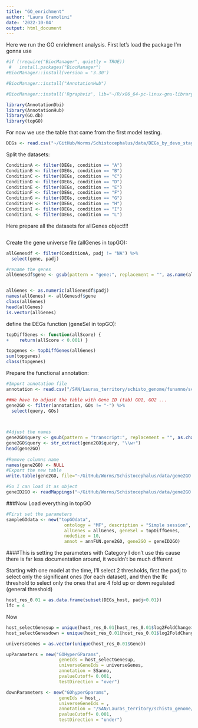 ```yaml
---
title: "GO_enrichment"
author: "Laura Gramolini"
date: '2022-10-04'
output: html_document
---
```


Here we run the GO enrichment analysis.
First let's load the package I'm gonna use

```r
#if (!require("BiocManager", quietly = TRUE))
 #   install.packages("BiocManager")
#BiocManager::install(version = '3.30')

#BiocManager::install("AnnotationHub")

#BiocManager::install('Rgraphviz', lib="~/R/x86_64-pc-linux-gnu-library/4.2/")

```


```r
library(AnnotationDbi)
library(AnnotationHub)
library(GO.db)
library(topGO)
```

For now we use the table that came from the first model testing.
```r
DEGs <- read.csv("~/GitHub/Worms/Schistocephalus/data/DEGs_by_devo_stage.csv", header=TRUE, sep=",")
```

Split the datasets:
```r
ConditionA <- filter(DEGs, condition == "A")
ConditionB <- filter(DEGs, condition == "B")
ConditionC <- filter(DEGs, condition == "C")
ConditionD <- filter(DEGs, condition == "D")
ConditionE <- filter(DEGs, condition == "E")
ConditionF <- filter(DEGs, condition == "F")
ConditionG <- filter(DEGs, condition == "G")
ConditionH <- filter(DEGs, condition == "H")
ConditionI <- filter(DEGs, condition == "I")
ConditionL <- filter(DEGs, condition == "L")
```

Here prepare all the datasets for allGenes object!!!
```r

```

Create the gene universe file (allGenes in topGO):
```r
allGenesdf <- filter(ConditionA, padj != "NA") %>% 
  select(gene, padj)

#rename the genes
allGenesdf$gene <- gsub(pattern = "gene:", replacement = "", as.name(allGenesdf$gene))


allGenes <- as.numeric(allGenesdf$padj)
names(allGenes) <- allGenesdf$gene
class(allGenes)
head(allGenes)
is.vector(allGenes)
```

define the DEGs function (geneSel in topGO):
```r
topDiffGenes <- function(allScore) {
+    return(allScore < 0.001) }

topgenes <- topDiffGenes(allGenes)
sum(topgenes)
class(topgenes)
```

Prepare the functional annotation:
```r
#Import annotation file
annotation <- read.csv("/SAN/Lauras_territory/schisto_genome/funanno/schisto_GOanno.csv", sep = "\t", header = TRUE)

##We have to adjust the table with Gene ID (tab) GO1, GO2 ...
gene2GO <- filter(annotation, GOs != "-") %>%  
  select(query, GOs)
  


#Adjust the names
gene2GO$query <- gsub(pattern = "transcript:", replacement = "", as.character(gene2GO$query))
gene2GO$query <- str_extract(gene2GO$query, "\\w+")
head(gene2GO)
                     
#Remove columns name                     
names(gene2GO) <- NULL
#Export the new table
write.table(gene2GO, file="~/GitHub/Worms/Schistocephalus/data/gene2GO.txt", sep = "\t", row.names = FALSE, quote = FALSE)

#So I can load it as object
geneID2GO <- readMappings("~/GitHub/Worms/Schistocephalus/data/gene2GO.txt")

```


###Now Load everything in topGO

```r
#First set the parameters
sampleGOdata <- new("topGOdata",
                      ontology = "MF", description = "Simple session",
                      allGenes = allGenes, geneSel = topDiffGenes,
                      nodeSize = 10,
                      annot = annFUN.gene2GO, gene2GO = geneID2GO)
```






####This is setting the parameters with Category
I don't use this cause there is far less documentation around, it wouldn't be much different

Starting with one model at the time, I'll select 2 thresholds, first the padj to select only the significant ones (for each dataset), and then the lfc threshold to select only the ones that are 4 fold up or down regulated (general threshold)
```r
host_res_0.01 = as.data.frame(subset(DEGs_host, padj<0.01))
lfc = 4
```

Now 
```r
host_selectGenesup = unique(host_res_0.01[host_res_0.01$log2FoldChange>lfc, 'Gene'])
host_selectGenesdown = unique(host_res_0.01[host_res_0.01$log2FoldChange<(-lfc), 'Gene'])
```

```r
universeGenes = as.vector(unique(host_res_0.01$Gene))

```
```r
upParameters = new("GOHyperGParams",
                    geneIds = host_selectGenesup,
                    universeGeneIds = universeGenes,
                    annotation = SSanno,
                    pvalueCutoff= 0.001,
                    testDirection = "over")
```

```r
downParameters <- new("GOhyperGparams",
                    geneIds = host_,
                    universeGeneIds = ,
                    annotation = "/SAN/Lauras_territory/schisto_genome/schisto_annotation.gtf",
                    pvalueCutoff= 0.001,
                    testDirection = "under")
```

